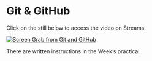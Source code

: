 # Git & GitHub

Click on the still below to access the video on Streams.

[![Screen Grab from Git and GitHub](https://raw.githubusercontent.com/jreades/i2p/master/practicals/img/Git_GitHub.png)](https://web.microsoftstream.com/video/29a31977-ff9e-4b53-92d3-ee3bb2a769f6)

There are written instructions in the Week's practical.